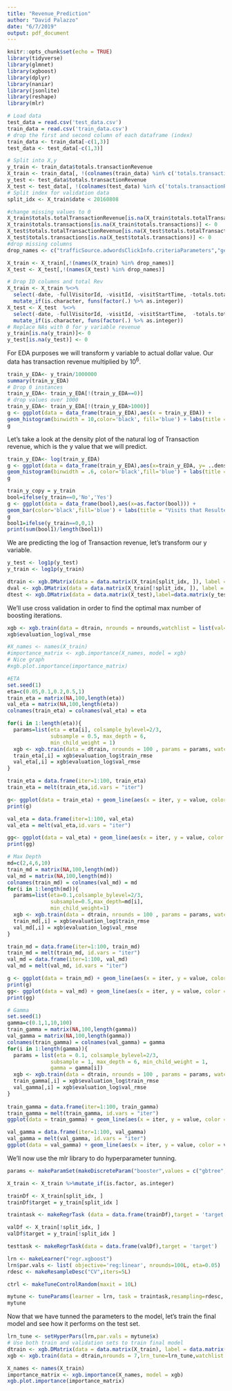 ```yaml
---
title: "Revenue_Prediction"
author: "David Palazzo"
date: "6/7/2019"
output: pdf_document
---
```


```r
knitr::opts_chunk$set(echo = TRUE)
library(tidyverse)
library(glmnet)
library(xgboost)
library(dplyr) 
library(naniar)
library(jsonlite)
library(reshape)
library(mlr)
```

```r
# Load data
test_data = read.csv('test_data.csv')
train_data = read.csv('train_data.csv')
# drop the first and second column of each dataframe (index)
train_data <- train_data[-c(1,3)]
test_data <- test_data[-c(1,3)]
```

```r
# Split into X,y
y_train <- train_data$totals.transactionRevenue
X_train <- train_data[, !(colnames(train_data) %in% c('totals.transactionRevenue'))]
y_test <- test_data$totals.transactionRevenue
X_test <- test_data[, !(colnames(test_data) %in% c('totals.transactionRevenue'))]
# Split index for validation data
split_idx <- X_train$date < 20160808
```

```r
#change missing values to 0
X_train$totals.totalTransactionRevenue[is.na(X_train$totals.totalTransactionRevenue)] <- 0
X_train$totals.transactions[is.na(X_train$totals.transactions)] <- 0
X_test$totals.totalTransactionRevenue[is.na(X_test$totals.totalTransactionRevenue)] <- 0
X_test$totals.transactions[is.na(X_test$totals.transactions)] <- 0
#drop missing columns
drop_names <- c("trafficSource.adwordsClickInfo.criteriaParameters","geoNetwork.networkLocation","geoNetwork.longitude","geoNetwork.latitude","geoNetwork.cityId","device.screenResolution","device.screenColors","device.operatingSystemVersion", "device.mobileInputSelector","device.mobileDeviceModel","device.mobileDeviceMarketingName","device.mobileDeviceInfo","device.mobileDeviceBranding","device.language","device.flashVersion","device.browserVersion","device.browserSize")

X_train <- X_train[,!(names(X_train) %in% drop_names)]
X_test <- X_test[,!(names(X_test) %in% drop_names)]
```

```r
# Drop ID columns and total Rev
X_train <- X_train %<>% 
  select(-date, -fullVisitorId, -visitId, -visitStartTime, -totals.totalTransactionRevenue, -totals.transactions) %>% 
  mutate_if(is.character, funs(factor(.) %>% as.integer))
X_test <- X_test  %<>% 
  select(-date, -fullVisitorId, -visitId, -visitStartTime,  -totals.totalTransactionRevenue,-totals.transactions) %>% 
  mutate_if(is.character, funs(factor(.) %>% as.integer))
# Replace NAs with 0 for y variable revenue
y_train[is.na(y_train)]<- 0
y_test[is.na(y_test)] <- 0
```


For EDA purposes we will transform y variable to actual dollar value. Our data has transaction revenue multiplied by $10^6$. 

```r
train_y_EDA<- y_train/1000000
summary(train_y_EDA)
# Drop 0 instances
train_y_EDA<- train_y_EDA[!(train_y_EDA==0)]
# drop values over 1000
train_y_EDA<- train_y_EDA[!(train_y_EDA>1000)]
g <- ggplot(data = data_frame(train_y_EDA),aes(x = train_y_EDA)) + 
geom_histogram(binwidth = 10,color='black', fill='blue') + labs(title = "Histogram of Transaction Revenue") + labs(x=" Transaction Revenue in Dollars")
g
```

Let's take a look at the density plot of the natural log of Transaction revenue, which is the y value that we will predict.

```r
train_y_EDA<- log(train_y_EDA)
g <- ggplot(data = data_frame(train_y_EDA),aes(x=train_y_EDA, y= ..density..)) + 
geom_histogram(binwidth = .6, color='black',fill='blue') + labs(title = "Density of Log Transaction Revenue") + labs(x=" Log Transaction Revenue") 
g
```
```r
train_y_copy = y_train
bool=ifelse(y_train==0,'No','Yes')
g <- ggplot(data = data_frame(bool),aes(x=as.factor(bool))) + 
geom_bar(color='black',fill='blue') + labs(title = "Visits that Resulted in Revenue") + labs(x="Did a visit result in revenue?") 
g
bool1=ifelse(y_train==0,0,1)
print(sum(bool1)/length(bool1))
```


We are predicting the log of Transaction revenue, let's transform our y variable. 

```r
y_test <- log1p(y_test)
y_train <- log1p(y_train)
```


```r
dtrain <- xgb.DMatrix(data = data.matrix(X_train[split_idx, ]), label = data.matrix(y_train[split_idx ]))
dval <- xgb.DMatrix(data = data.matrix(X_train[!split_idx, ]), label = data.matrix(y_train[!split_idx ]))
dtest <- xgb.DMatrix(data = data.matrix(X_test),label=data.matrix(y_test))
```
We'll use cross validation in order to find the optimal max number of boosting iterations.


```r
xgb <- xgb.train(data = dtrain, nrounds = nrounds,watchlist = list(val=dtest, train=dtrain))
xgb$evaluation_log$val_rmse
```


```r
#X_names <- names(X_train)
#importance_matrix <- xgb.importance(X_names, model = xgb)
# Nice graph
#xgb.plot.importance(importance_matrix)

```

```r
#ETA
set.seed(1)
eta=c(0.05,0.1,0.2,0.5,1)
train_eta = matrix(NA,100,length(eta))
val_eta = matrix(NA,100,length(eta))
colnames(train_eta) = colnames(val_eta) = eta

for(i in 1:length(eta)){
  params=list(eta = eta[i], colsample_bylevel=2/3,
              subsample = 0.5, max_depth = 6,
              min_child_weight = 1)
  xgb <- xgb.train(data = dtrain, nrounds = 100 , params = params, watchlist = list(val=dval, train=dtrain), verbose = 0)
  train_eta[,i] = xgb$evaluation_log$train_rmse
  val_eta[,i] = xgb$evaluation_log$val_rmse
}

train_eta = data.frame(iter=1:100, train_eta)
train_eta = melt(train_eta,id.vars = "iter")

g<- ggplot(data = train_eta) + geom_line(aes(x = iter, y = value, color = variable)) + labs(title = "Training Set Effect of Learning parameter", y = "RMSE", x= "Number of Iterations")
print(g)

val_eta = data.frame(iter=1:100, val_eta)
val_eta = melt(val_eta,id.vars = "iter")

gg<- ggplot(data = val_eta) + geom_line(aes(x = iter, y = value, color = variable)) + labs(title = "Validation Set Effect of Learning parameter", y = "RMSE", x= "Number of Iterations")
print(gg)
```



```r
# Max Depth
md=c(2,4,6,10)
train_md = matrix(NA,100,length(md))
val_md = matrix(NA,100,length(md))
colnames(train_md) = colnames(val_md) = md
for(i in 1:length(md)){
  params=list(eta=0.1,colsample_bylevel=2/3,
              subsample=0.5,max_depth=md[i],
              min_child_weight=1)
  xgb <- xgb.train(data = dtrain, nrounds = 100 , params = params, watchlist = list(val=dval, train=dtrain), verbose = 0)
  train_md[,i] = xgb$evaluation_log$train_rmse
  val_md[,i] = xgb$evaluation_log$val_rmse
}

train_md = data.frame(iter=1:100, train_md)
train_md = melt(train_md, id.vars = "iter")
val_md = data.frame(iter=1:100, val_md)
val_md = melt(val_md, id.vars = "iter")

g <- ggplot(data = train_md) + geom_line(aes(x = iter, y = value, color = variable)) + labs(title = "Training Set Error Max Depth", y = "RMSE", x= "Number of Iterations")
print(g)
gg<- ggplot(data = val_md) + geom_line(aes(x = iter, y = value, color = variable)) + labs(title = "Validation Set Error Max Depth", y = "RMSE", x= "Number of Iterations")
print(gg)

```

```r
# Gamma 
set.seed(1)
gamma=c(0.1,1,10,100)
train_gamma = matrix(NA,100,length(gamma))
val_gamma = matrix(NA,100,length(gamma))
colnames(train_gamma) = colnames(val_gamma) = gamma
for(i in 1:length(gamma)){
  params = list(eta = 0.1, colsample_bylevel=2/3,
              subsample = 1, max_depth = 6, min_child_weight = 1,
              gamma = gamma[i])
  xgb <- xgb.train(data = dtrain, nrounds = 100 , params = params, watchlist = list(val=dval, train=dtrain), verbose = 0)
  train_gamma[,i] = xgb$evaluation_log$train_rmse
  val_gamma[,i] = xgb$evaluation_log$val_rmse
}
 
train_gamma = data.frame(iter=1:100, train_gamma)
train_gamma = melt(train_gamma, id.vars = "iter")
ggplot(data = train_gamma) + geom_line(aes(x = iter, y = value, color = variable))+ labs(title = "Training Set Gamma Values", y = "RMSE", x= "Number of Iterations")

val_gamma = data.frame(iter=1:100, val_gamma)
val_gamma = melt(val_gamma, id.vars = "iter")
ggplot(data = val_gamma) + geom_line(aes(x = iter, y = value, color = variable))+ labs(title = "Gamma Value Error Validation Set", y = "RMSE", x= "Number of Iterations")

```

We'll now use the mlr library to do hyperparameter tunning. 

```r
params <- makeParamSet(makeDiscreteParam("booster",values = c("gbtree","gblinear")), makeIntegerParam("max_depth",lower = 3L,upper = 10L), makeNumericParam("min_child_weight",lower = 1L,upper = 10L), makeNumericParam("subsample",lower = 0.5,upper = 1),makeIntegerParam("nrounds",lower = 2L,upper = 20L) ,makeNumericParam("colsample_bytree",lower = 0.5,upper = 1))

X_train <- X_train %>%mutate_if(is.factor, as.integer)

trainDf <- X_train[split_idx, ]
trainDf$target = y_train[split_idx ]

traintask <- makeRegrTask (data = data.frame(trainDf),target = 'target')

valDf <- X_train[!split_idx, ]
valDf$target = y_train[!split_idx ]

testtask <- makeRegrTask(data = data.frame(valDf),target = 'target')

lrn <- makeLearner("regr.xgboost")
lrn$par.vals <- list( objective='reg:linear', nrounds=100L, eta=0.05)
rdesc <- makeResampleDesc("CV",iters=5L)

ctrl <- makeTuneControlRandom(maxit = 10L)

mytune <- tuneParams(learner = lrn, task = traintask,resampling=rdesc, par.set = params, control = ctrl, show.info = T)
mytune
```

Now that we have tunned the parameters to the model, let's train the final model and see how it performs on the test set.
```r
lrn_tune <- setHyperPars(lrn,par.vals = mytune$x)
# Use both train and validation sets to train final model 
dtrain <- xgb.DMatrix(data = data.matrix(X_train), label = data.matrix(y_train))
xgb <- xgb.train(data = dtrain,nrounds = 7,lrn_tune=lrn_tune,watchlist = list(val=dtest, train=dtrain))
```
```r
X_names <- names(X_train)
importance_matrix <- xgb.importance(X_names, model = xgb)
xgb.plot.importance(importance_matrix)
```



